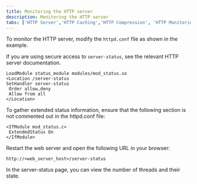 ```yaml
---
title: Monitoring the HTTP server
description: Monitoring the HTTP server
tabs: ['HTTP Server','HTTP Caching','HTTP Compression', 'HTTP Monitoring', 'Persistent Connections','Thread Tuning']
---
```


To monitor the HTTP server, modify the `httpd.conf` file as shown in the example.

If you are using secure access to `server-status`, see the relevant HTTP server documentation.

```shell
LoadModule status_module modules/mod_status.so
<Location /server-status
SetHandler server-status
 Order allow,deny
 Allow from all
</Location>
```

To gather extended status information, ensure that the following section is not commented out in the httpd.conf file:

```shell
<IfModule mod_status.c>
 ExtendedStatus On
</IfModule>
```

Restart the web server and open the following URL in your browser:

```shell
http://<web_server_host>/server-status
```

In the server-status page, you can view the number of threads and their state.
